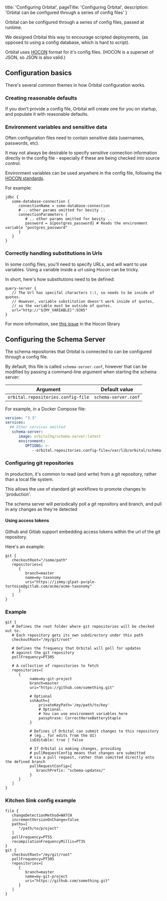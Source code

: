   title: 'Configuring Orbital',
  pageTitle: 'Configuring Orbital',
  description: 'Orbital can be configured through a series of config files'
}

Orbital can be configured through a series of config files, passed at runtime.

We designed Orbital this way to encourage scripted deployments, (as opposed to using a config database, which is hard to script).

Orbital uses [HOCON](https://github.com/lightbend/config#examples-of-hocon) format for it's config files.  (HOCON is a superset of JSON, so JSON is also valid.)

## Configuration basics
There's several common themes in how Orbital configuration works.

### Creating reasonable defaults
If you don't provide a config file, Orbital will create one for you on startup,
and populate it with reasonable defaults.

### Environment variables and sensitive data
Often configuration files need to contain sensitive data (usernames, passwords, etc).

It may not always be desirable to specify sensitive connection information directly in the config file - especially
if these are being checked into source control.

Environment variables can be used anywhere in the config file, following the [HOCON standards](https://github.com/lightbend/config#uses-of-substitutions).

For example:

```HOCON
jdbc {
   some-database-connection {
      connectionName = some-database-connection
      # .. other params omitted for bevity ..
      connectionParameters {
         # .. other params omitted for bevity ..
         password = ${postgres_password} # Reads the environment variable "postgres_password"
      }
   }
}
```

### Correctly handling substitutions in Urls
In some config files, you'll need to specify URLs, and will want to use variables.  Using a variable inside a url using Hocon can be tricky.

In short, here's how substitutions need to be defined:

```hocon
query-server {
   // The Url has specifal characters (:), so needs to be inside of quotes.
   // However, variable substitution doesn't work inside of quotes,
   // so the variable must be outside of quotes.
   url="http://"${MY_VARIABLE}":9305"
}
```

For more information, see [this issue](https://github.com/lightbend/config/issues/633) in the Hocon library

## Configuring the Schema Server

The schema repositories that Orbital is connected to can be configured through a config file.

By default, this file is called `schema-server.conf`, however that can be modified by passing a command-line argument
when starting the schema server:

| Argument | Default value |
|-------|-------|
| `orbital.repositories.config-file` | `schema-server.conf` |


For example, in a Docker Compose file:

```yaml
version: "3.3"
services:
  ## Other services omitted
   schema-server:
      image: orbitalhq/schema-server:latest
      environment:
         OPTIONS: >-
            --orbital.repositories.config-file=/var/lib/orbital/schema-server/schema-server.conf
```

### Configuring git repositories
In production, it's common to read (and write) from a git repository, rather than a local file system.

This allows the use of standard git workflows to promote changes to 'production'.

The schema server will periodically poll a git repository and branch, and pull in any changes as they're detected

#### Using access tokens
Github and Gitlab support embedding access tokens within the url of the git repository.

Here's an example:

```hocon
git {
   checkoutRoot="/some/path"
   repositories=[
      {
         branch=master
         name=my-taxonomy
         uri="https://jimmy:glpat-purple-tortoise@gitlab.com/acme/acme-taxonomy"
      }
   ]
}
```



### Example
```hocon
git {
   # Defines the root folder where git repositories will be checked out to.
   # Each repository gets its own subdirectory under this path
   checkoutRoot="/my/git/root"

   # Defines the frequency that Orbital will poll for updates
   # against the git repository
   pollFrequency=PT30S

   # A collection of repositories to fetch
   repositories=[
      {
           name=my-git-project
           branch=master
           uri="https://github.com/something.git"

           # Optional
           sshAuth={
               privateKeyPath='/my/path/to/key'
               # Optional.
               # You can use environment variables here
               passphrase: CorrectHorseBatteryStaple
           }

           # Defines if Orbital can submit changes to this repository
           # (eg., for edits from the UI)
           isEditable: true | false

           # If Orbital is making changes, providing
           # pullRequestConfig means that changes are submitted
           # via a pull request, rather than comitted directly onto the defined branch
           pullRequestConfig={
              branchPrefix: "schema-updates/"
           }
      }
   ]
}

```

### Kitchen Sink config example
```hocon
file {
   changeDetectionMethod=WATCH
   incrementVersionOnChange=false
   paths=[
      "/path/to/project"
   ]
   pollFrequency=PT5S
   recompilationFrequencyMillis=PT3S
}
git {
   checkoutRoot="/my/git/root"
   pollFrequency=PT30S
   repositories=[
      {
         branch=master
         name=my-git-project
         uri="https://github.com/something.git"
      }
   ]
}
```
